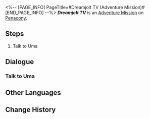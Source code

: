 <%-- [PAGE_INFO]
PageTitle=#Dreamjolt TV (Adventure Mission)#
[END_PAGE_INFO] --%>
{{Stub|Dialogue.}}
{{Mission Infobox
|id            = 8020300
|title         = Dreamjolt TV
|image         = <!--Mission Dreamjolt TV (Adventure Mission).png-->
|type          = Adventure
|event_name    = 
|chapter       = 
|requirements  = [[Trailblaze Mission]] ''[[Whodunit]]'' completed
|summary       = <!--official mission summary from Fate's Atlas-->
|characters    = Trailblazer; Uma
|startLocation = [[Penacony]] - [[Golden Hour]]
|world         = Penacony
|area          = Golden Hour
|prev          = 
|next          = 
|rewards       = Credit*5,000
}}
'''''Dreamjolt TV''''' is an [[Adventure Mission]] on [[Penacony]].

==Steps==
# Talk to Uma

<!--
==Gameplay Notes==

--><!--
==Trial Character==

-->
==Dialogue==
{{Stub Dialogue}}
===Talk to Uma===
{{Mission Description|type=adventure|location=Golden Hour|Some of the TV screens in Penacony start to air some strange and vulgar programs. Uma, the TV host wishes to speak with you about it.<br />Although you don't know what's going on, you might get some insider information if you speak to her...}}
{{Dialogue Start}}
:{{tx}}
{{Dialogue End}}

==Other Languages==
{{Other Languages
|en   = Dreamjolt TV
|zhs  = 惊梦电视台
|zht  = 驚夢電視台
|ja   = ナイトメアテレビ局
|ko   = 나쁜꿈 방송국
|es   = Canal Susto
|fr   = Chocmar TV
|ru   = Телеканал «Проснись и пой»
|th   = สถานีโทรทัศน์ฝันสยอง
|vi   = Đài Truyền Hình Ác Mộng
|de   = Albtraum-TV
|id   = Stasiun Televisi Kejutan Mimpi
|pt   = TV dos Pesadelos
}}

==Change History==
{{Change History|2.0}}
